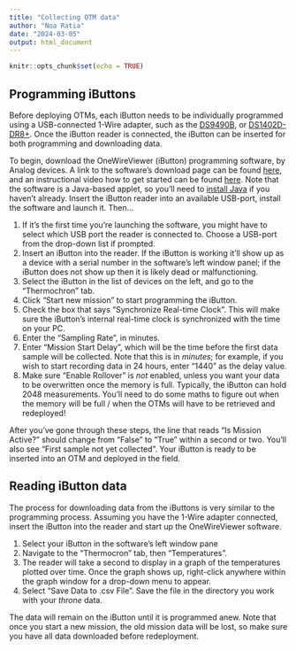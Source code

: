 ```yaml
---
title: "Collecting OTM data"
author: "Noa Ratia"
date: "2024-03-05"
output: html_document
---
```


```r
knitr::opts_chunk$set(echo = TRUE)
```

## Programming iButtons
Before deploying OTMs, each iButton needs to be individually programmed using a USB-connected 1-Wire adapter, such as the [DS9490B](https://www.ibuttonlink.com/products/ds9490b), or [DS1402D-DR8+](https://www.ibuttonlink.com/products/ds1402d-dr8). Once the iButton reader is connected, the iButton can be inserted for both programming and downloading data.

To begin, download the OneWireViewer (iButton) programming software, by Analog devices. A link to the software's download page can be found [here](https://www.analog.com/en/resources/evaluation-hardware-and-software/1-wire-sdks/download-1wire-ibutton-drivers.html), and an instructional video how to get started can be found [here](https://www.analog.com/en/resources/media-center/videos/6313216031112.html). Note that the software is a Java-based applet, so you'll need to [install Java](https://www.java.com/en/download/) if you haven't already. Insert the iButton reader into an available USB-port, install the software and launch it. Then...

1. If it's the first time you're launching the software, you might have to select which USB port the reader is connected to. Choose a USB-port from the drop-down list if prompted.
2. Insert an iButton into the reader. If the iButton is working it’ll show up as a device with a serial number in the software's left window panel; if the iButton does not show up then it is likely dead or malfunctioning.
3. Select the iButton in the list of devices on the left, and go to the "Thermochron" tab.
4. Click "Start new mission" to start programming the iButton.
5. Check the box that says “Synchronize Real-time Clock”. This will make sure the iButton's internal real-time clock is synchronized with the time on your PC.
6. Enter the "Sampling Rate", in minutes.
7. Enter "Mission Start Delay", which will be the time before the first data sample will be collected. Note that this is in *minutes*; for example, if you wish to start recording data in 24 hours, enter "1440" as the delay value.
8. Make sure "Enable Rollover" is _not_ enabled, unless you want your data to be overwritten once the memory is full. Typically, the iButton can hold 2048 measurements. You'll need to do some maths to figure out when the memory will be full / when the OTMs will have to be retrieved and redeployed!

After you've gone through these steps, the line that reads "Is Mission Active?" should change from "False" to "True" within a second or two. You'll also see "First sample not yet collected". Your iButton is ready to be inserted into an OTM and deployed in the field.

## Reading iButton data
The process for downloading data from the iButtons is very similar to the programming process. Assuming you have the 1-Wire adapter connected, insert the iButton into the reader and start up the OneWireViewer software.

1. Select your iButton in the software's left window pane
2. Navigate to the "Thermocron" tab, then "Temperatures".
3. The reader will take a second to display in a graph of the temperatures plotted over time. Once the graph shows up, right-click anywhere within the graph window for a drop-down menu to appear.
4. Select "Save Data to .csv File". Save the file in the directory you work with your _throne_ data.

The data will remain on the iButton until it is programmed anew. Note that once you start a new mission, the old mission data will be lost, so make sure you have all data downloaded before redeployment.
